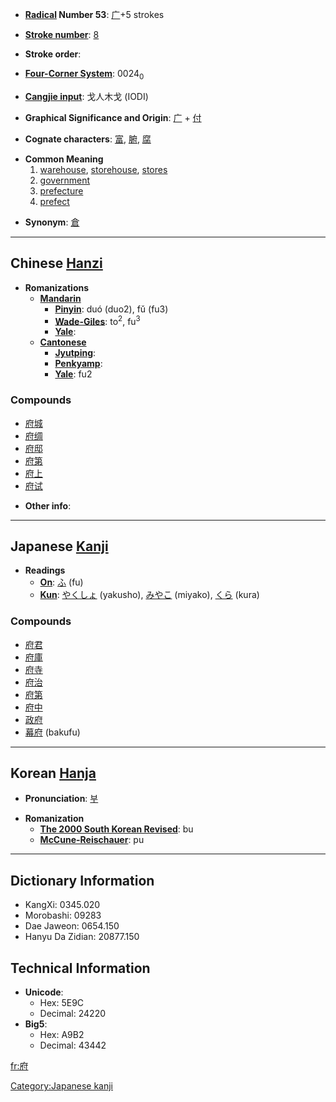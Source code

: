 * '''[[Wiktionary:Chinese radical index| Radical]] Number 53''': [[Wiktionary:Chinese radical index 广|广]]+5 strokes

* '''[[Wiktionary:Chinese total strokes index|Stroke number]]''': [[Wiktionary:Chinese total strokes index 8|8]]

* '''Stroke order''': 

* '''[[Wiktionary:Chinese four corner index|Four-Corner System]]''': 0024<sub>0</sub>

* '''[[Wiktionary:Chinese Cangjie index|Cangjie input]]''': 戈人木戈 (IODI)

* '''Graphical Significance and Origin''': [[广]] + [[付]]

* '''Cognate characters''': [[富]], [[腑]], [[腐]]

* '''Common Meaning'''
*# [[warehouse]], [[storehouse]], [[store]]s
*# [[government]]
*# [[prefecture]]
*# [[prefect]]

* '''Synonym''': [[倉]]

----

== Chinese [[Hanzi]] ==

* '''Romanizations'''
** '''[[Mandarin]]'''
*** '''[[Pinyin]]''': duó (duo2), fǔ (fu3)
*** '''[[Wade-Giles]]''': to<sup>2</sup>, fu<sup>3</sup>
*** '''[[Yale]]''': 
** '''[[Cantonese]]'''
*** '''[[Jyutping]]''':
*** '''[[Penkyamp]]''': 
*** '''[[Yale]]''': fu2

===Compounds===
*[[府城]]
*[[府绸]]
*[[府邸]]
*[[府第]]
*[[府上]]
*[[府试]]

* '''Other info''': 

----

== Japanese [[Kanji]] ==

* '''Readings'''
** '''[[On]]''': [[ふ]] (fu)
** '''[[Kun]]''': [[やくしょ]] (yakusho), [[みやこ]] (miyako), [[くら]] (kura)

===Compounds===
*[[府君]]
*[[府庫]]
*[[府寺]]
*[[府治]]
*[[府第]]
*[[府中]]
*[[政府]]
*[[幕府]] (bakufu)

[[Category:Japanese kanji]]
----

== Korean [[Hanja]] ==

* '''Pronunciation''': [[부]]

* '''Romanization'''
** '''[[The 2000 South Korean Revised Romanization|The 2000 South Korean Revised]]''': bu
** '''[[McCune-Reischauer]]''': pu

----

== Dictionary Information ==

* KangXi: 0345.020
* Morobashi: 09283
* Dae Jaweon: 0654.150
* Hanyu Da Zidian: 20877.150

== Technical Information ==

* '''Unicode''':
** Hex: 5E9C
** Decimal: 24220
* '''Big5''':
** Hex: A9B2
** Decimal: 43442

[[fr:府]]